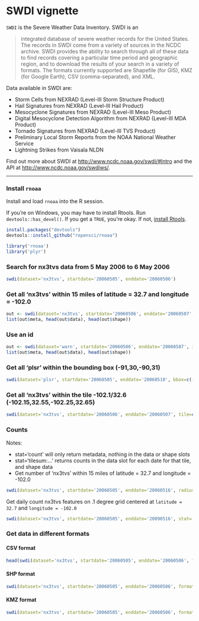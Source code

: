 <!--
%\VignetteEngine{knitr::knitr}
%\VignetteIndexEntry{SWDI vignette}
-->

SWDI vignette
======

`SWDI` is the Severe Weather Data Inventory. SWDI is an

> integrated database of severe weather records for the United States. The records in SWDI come from a variety of sources in the NCDC archive. SWDI provides the ability to search through all of these data to find records covering a particular time period and geographic region, and to download the results of your search in a variety of formats. The formats currently supported are Shapefile (for GIS), KMZ (for Google Earth), CSV (comma-separated), and XML.

Data available in SWDI are:

* Storm Cells from NEXRAD (Level-III Storm Structure Product)
* Hail Signatures from NEXRAD (Level-III Hail Product)
* Mesocyclone Signatures from NEXRAD (Level-III Meso Product)
* Digital Mesocyclone Detection Algorithm from NEXRAD (Level-III MDA Product)
* Tornado Signatures from NEXRAD (Level-III TVS Product)
* Preliminary Local Storm Reports from the NOAA National Weather Service
* Lightning Strikes from Vaisala NLDN

Find out more about SWDI at [http://www.ncdc.noaa.gov/swdi/#Intro](http://www.ncdc.noaa.gov/swdi/#Intro) and the API at [http://www.ncdc.noaa.gov/swdiws/](http://www.ncdc.noaa.gov/swdiws/).

********************

### Install `rnoaa`

Install and load `rnoaa` into the R session.

If you're on Windows, you may have to install Rtools. Run `devtools::has_devel()`. If you get a `TRUE`, you're okay. If not, [install Rtools](http://cran.r-project.org/bin/windows/Rtools/).

```r
install.packages("devtools")
devtools::install_github("ropensci/rnoaa")
```

```r
library('rnoaa')
library('plyr')
```

### Search for nx3tvs data from 5 May 2006 to 6 May 2006

```r
swdi(dataset='nx3tvs', startdate='20060505', enddate='20060506')
```

### Get all 'nx3tvs' within 15 miles of latitude = 32.7 and longitude = -102.0

```r
out <- swdi(dataset='nx3tvs', startdate='20060506', enddate='20060507', radius=15, center=c(-102.0,32.7))
list(out$meta, head(out$data), head(out$shape))
```

### Use an id

```r
out <- swdi(dataset='warn', startdate='20060506', enddate='20060507', id=533623)
list(out$meta, head(out$data), head(out$shape))
```

### Get all 'plsr' within the bounding box (-91,30,-90,31)

```r
swdi(dataset='plsr', startdate='20060505', enddate='20060510', bbox=c(-91,30,-90,31))
```

### Get all 'nx3tvs' within the tile -102.1/32.6 (-102.15,32.55,-102.25,32.65)

```r
swdi(dataset='nx3tvs', startdate='20060506', enddate='20060507', tile=c(-102.12,32.62))
```

### Counts

Notes:

* stat='count' will only return metadata, nothing in the data or shape slots
* stat='tilesum:...' returns counts in the data slot for each date for that tile, and shape data
* Get number of 'nx3tvs' within 15 miles of latitude = 32.7 and longitude = -102.0

```r
swdi(dataset='nx3tvs', startdate='20060505', enddate='20060516', radius=15, center=c(-102.0,32.7), stat='count')
```

Get daily count nx3tvs features on .1 degree grid centered at `latitude = 32.7` and `longitude = -102.0`

```r
swdi(dataset='nx3tvs', startdate='20060505', enddate='20090516', stat='tilesum:-102.0,32.7')
```

### Get data in different formats

#### CSV format

```r
head(swdi(dataset='nx3tvs', startdate='20060505', enddate='20060506', format='csv')$data)
```

#### SHP format

```r
swdi(dataset='nx3tvs', startdate='20060505', enddate='20060506', format='shp', filepath='myfile')
```

#### KMZ format

```r
swdi(dataset='nx3tvs', startdate='20060505', enddate='20060506', format='kmz', radius=15, filepath='myfile.kmz')
```
